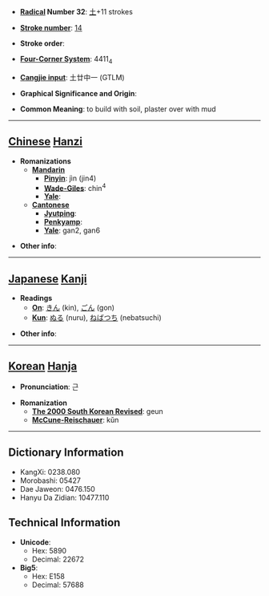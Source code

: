 * '''[[Wiktionary:Chinese radical index| Radical]] Number 32''': [[Wiktionary:Chinese radical index 土|土]]+11 strokes

* '''[[Wiktionary:Chinese total strokes index|Stroke number]]''': [[Wiktionary:Chinese total strokes index 14|14]]

* '''Stroke order''': 

* '''[[Wiktionary:Chinese four corner index|Four-Corner System]]''': 4411<sub>4</sub>

* '''[[Wiktionary:Chinese Cangjie index|Cangjie input]]''': 土廿中一 (GTLM)

* '''Graphical Significance and Origin''': 

* '''Common Meaning''': to build with soil, plaster over with mud

----

== [[Chinese]] [[Hanzi]] ==

* '''Romanizations'''
** '''[[Mandarin]]'''
*** '''[[Pinyin]]''': jìn (jin4)
*** '''[[Wade-Giles]]''': chin<sup>4</sup>
*** '''[[Yale]]''': 
** '''[[Cantonese]]'''
*** '''[[Jyutping]]''':
*** '''[[Penkyamp]]''': 
*** '''[[Yale]]''': gan2, gan6

* '''Other info''': 

----

== [[Japanese]] [[Kanji]] ==

* '''Readings'''
** '''[[On]]''': [[きん]] (kin), [[ごん]] (gon)
** '''[[Kun]]''': [[ぬる]] (nuru), [[ねばつち]] (nebatsuchi)

* '''Other info''':  

----

== [[Korean]] [[Hanja]] ==

* '''Pronunciation''': 근

* '''Romanization'''
** '''[[The 2000 South Korean Revised Romanization|The 2000 South Korean Revised]]''': geun
** '''[[McCune-Reischauer]]''': kŭn

----

== Dictionary Information ==

* KangXi: 0238.080
* Morobashi: 05427
* Dae Jaweon: 0476.150
* Hanyu Da Zidian: 10477.110

== Technical Information ==

* '''Unicode''':
** Hex: 5890
** Decimal: 22672
* '''Big5''':
** Hex: E158
** Decimal: 57688